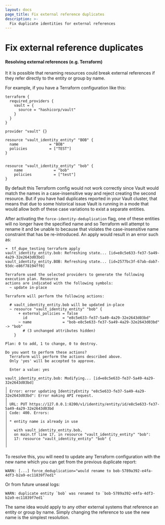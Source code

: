 ```yaml
---
layout: docs
page_title: Fix external reference duplicates
description: >-
  Fix duplicate identities for external references
---
```


# Fix external reference duplicates

#### Resolving external references (e.g. Terraform)

It it is possible that renaming resources could break external references if
they refer directly to the entity or group by name.

For example, if you have a Terraform configuration like this:

```hcl
terraform {
  required_providers {
    vault = {
      source = "hashicorp/vault"
    }
  }
}

provider "vault" {}

resource "vault_identity_entity" "BOB" {
  name              = "BOB"
  policies          = ["TEST"]
}


resource "vault_identity_entity" "bob" {
    name              = "bob"
    policies          = ["test"]
}
```

By default this Terraform config would not work correctly since Vault would
match the names in a case-insensitive way and reject creating the second
resource. But if you have had duplicates reported in your Vault cluster, that
means that due to some historical issue Vault is running in a mode that would
allow both of these case variations to exist a separate entities.

After activating the `force-identity-deduplication` flag, one of these entities
will no longer have the specified name and so Terraform will attempt to rename
it and be unable to because that violates the case-insensitive name constraint
that has be re-introduced. An apply would result in an error such as:

```
➜  tf_dupe_testing terraform apply
vault_identity_entity.bob: Refreshing state... [id=e8c5e633-fe37-5a49-4a29-32e2643d03bd]
vault_identity_entity.BOB: Refreshing state... [id=2577bc3f-67ab-dab7-93dc-e86f78194ff0]

Terraform used the selected providers to generate the following execution plan. Resource
actions are indicated with the following symbols:
  ~ update in-place

Terraform will perform the following actions:

  # vault_identity_entity.bob will be updated in-place
  ~ resource "vault_identity_entity" "bob" {
      + external_policies = false
        id                = "e8c5e633-fe37-5a49-4a29-32e2643d03bd"
      ~ name              = "bob-e8c5e633-fe37-5a49-4a29-32e2643d03bd" -> "bob"
        # (3 unchanged attributes hidden)
    }

Plan: 0 to add, 1 to change, 0 to destroy.

Do you want to perform these actions?
  Terraform will perform the actions described above.
  Only 'yes' will be accepted to approve.

  Enter a value: yes

vault_identity_entity.bob: Modifying... [id=e8c5e633-fe37-5a49-4a29-32e2643d03bd]
╷
│ Error: error updating IdentityEntity "e8c5e633-fe37-5a49-4a29-32e2643d03bd": Error making API request.
│
│ URL: PUT https://127.0.0.1:8200/v1/identity/entity/id/e8c5e633-fe37-5a49-4a29-32e2643d03bd
│ Code: 400. Errors:
│
│ * entity name is already in use
│
│   with vault_identity_entity.bob,
│   on main.tf line 17, in resource "vault_identity_entity" "bob":
│   17: resource "vault_identity_entity" "bob" {
│
╵
```

To resolve this, you will need to update any Terraform configuration with the
new name which you can get from the previous duplicate report:

```
WARN: [...] force_deduplication="would rename to bob-5789a392-e4fa-4df3-b2a9-ec11839f7ed1"
```

Or from future unseal logs:

```
WARN: duplicate entity `bob` was renamed to `bob-5789a392-e4fa-4df3-b2a9-ec11839f7ed1`
```

The same idea would apply to any other external systems that reference an entity
or group by name. Simply changing the reference to use the new name is the
simplest resolution.

